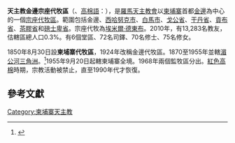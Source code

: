 {{Infobox Roman Catholic diocese 
|Roman Catholic Diocese of = 天主教金邊宗座代牧區 
|Latin name of diocese = Apostolicus Vicariatus de Phnom-Penh 
|image = [[Image:Cambodia_Diocese_Phnom_Penh.png|200px]] 
|caption =  
|location = [[柬埔寨|柬埔寨]][[金邊|金邊]] 
|territory =  
|population =  |rite = [[罗马礼|罗马礼]]|patron =  
|province =  
|established = 1850年 |cathedral = 
|co-cathedral = 
|leadership = 主教 
|website =  
|pope =  
|patriarch= 
|metropolitan = 
|ordinary = 埃米爾·德東布 
|coadjutor archbishop = |coadjutor bishop = 
|auxiliary = 
|emeritus = 
}}
'''天主教金邊宗座代牧區'''（{{lang-la|Apostolicus Vicariatus de Phnom-Penh}}、[[高棉語|高棉語]]：{{lang|km|ភូមិភាគភ្នំពេញ}}），是[[羅馬天主教會|羅馬天主教會]]以[[柬埔寨|柬埔寨]]首都[[金邊|金邊]]為中心的一個[[宗座代牧區|宗座代牧區]]。範圍包括金邊、[[西哈努克市|西哈努克市]]、[[白馬市|白馬市]]、[[戈公省|戈公省]]、[[干丹省|干丹省]]、[[貢布省|貢布省]]、[[茶膠省|茶膠省]]和[[磅士卑省|磅士卑省]]。宗座代牧為[[埃米爾·德東布|埃米爾·德東布]]。2010年，有13,283名教友，估轄區總人口0.3%。有6個堂區、72名司鐸、70名修士、75名修女。

1850年8月30日設'''柬埔寨代牧區'''，1924年改稱金邊代牧區。1870至1955年並轄[[湄公河三角洲|湄公河三角洲]]。<ref>{{Cite web |url=http://www.catholiccambodia.org/en/church/phnompenh/history.php |title=代牧區歷史 |access-date=2009-10-01 |archive-date=2010-02-22 |archive-url=https://web.archive.org/web/20100222125356/http://www.catholiccambodia.org/en/church/phnompenh/history.php |dead-url=yes }}</ref>1955年9月20日起轄柬埔寨全境。1968年兩個監牧區分出。[[紅色高棉|紅色高棉]]時期，宗教活動被禁止，直至1990年代才恢復。

==參考文獻==
<div class="references-small">
<references />
</div>
[[Category:柬埔寨天主教|Category:柬埔寨天主教]]
{{天主教寮國-柬埔寨教省}}